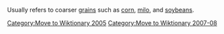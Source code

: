 [[Category:Move to Wiktionary 2005]]
[[Category:Move to Wiktionary 2007-08]]

Usually refers to coarser [[grains]] such as [[corn]], [[milo]], and [[soybeans]].